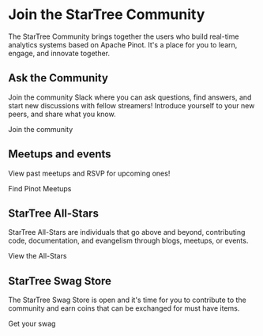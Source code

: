 
# Join the StarTree Community

The StarTree Community brings together the users who build real-time analytics systems based on Apache Pinot. It's a place for you to learn, engage, and innovate together.

## Ask the Community

Join the community Slack where you can ask questions, find answers, and start new discussions with fellow streamers! 
Introduce yourself to your new peers, and share what you know. 


<Link href="https://stree.ai/slack" className="flex mt-8">
<div className="font-medium text-white rounded-md px-6 py-2.5 text-xl bg-[#0B263E] underline">
Join the community
</div>
</Link>



## Meetups and events

View past meetups and RSVP for upcoming ones!

<Link href="https://www.meetup.com/members/364824381" className="flex mt-8">
<div className="font-medium text-white rounded-md px-6 py-2.5 text-xl bg-[#0B263E] underline">
Find Pinot Meetups
</div>
</Link>



## StarTree All-Stars

StarTree All-Stars are individuals that go above and beyond, contributing code, documentation, and evangelism through blogs, meetups, or events.

<Link href="https://community.startree.ai/all-stars" className="flex mt-8">
<div className="font-medium text-white rounded-md px-6 py-2.5 text-xl bg-[#0B263E] underline">
View the All-Stars
</div>
</Link>
          
          

## StarTree Swag Store

The StarTree Swag Store is open and it's time for you to contribute to the community and earn coins that can be exchanged for must have items.

<Link href="/docs/community/swag-store" className="flex mt-8">
<div className="font-medium text-white rounded-md px-6 py-2.5 text-xl bg-[#0B263E] underline">
Get your swag
</div>
</Link>          